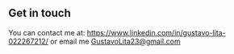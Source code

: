 ## Get in touch

You can contact me at: https://www.linkedin.com/in/gustavo-lita-022267212/ or email me GustavoLita23@gmail.com 